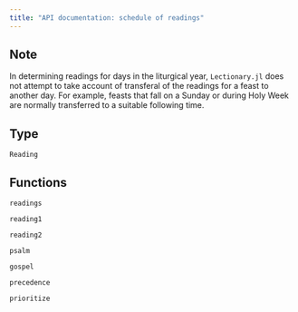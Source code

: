 ```yaml
---
title: "API documentation: schedule of readings"
---
```


:::{.callout-note}
## Note
In determining readings for days in the liturgical year,
`Lectionary.jl` does not attempt to take account of transferal of the readings for a feast to another day. For example, feasts that fall on a Sunday or during Holy Week are normally transferred to a suitable following time.
:::


## Type

 `Reading`
 
## Functions

`readings`

`reading1` 

`reading2` 

`psalm` 

`gospel`

`precedence`

`prioritize`